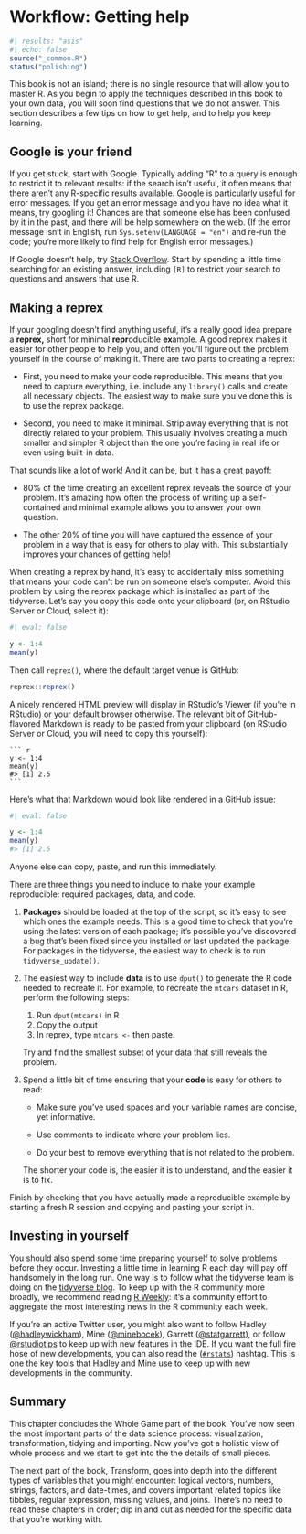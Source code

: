 # Workflow: Getting help {#sec-workflow-getting-help}

```r
#| results: "asis"
#| echo: false
source("_common.R")
status("polishing")
```

This book is not an island; there is no single resource that will allow you to master R.
As you begin to apply the techniques described in this book to your own data, you will soon find questions that we do not answer.
This section describes a few tips on how to get help, and to help you keep learning.

## Google is your friend

If you get stuck, start with Google.
Typically adding "R" to a query is enough to restrict it to relevant results: if the search isn't useful, it often means that there aren't any R-specific results available.
Google is particularly useful for error messages.
If you get an error message and you have no idea what it means, try googling it!
Chances are that someone else has been confused by it in the past, and there will be help somewhere on the web.
(If the error message isn't in English, run `Sys.setenv(LANGUAGE = "en")` and re-run the code; you're more likely to find help for English error messages.)

If Google doesn't help, try [Stack Overflow](https://stackoverflow.com).
Start by spending a little time searching for an existing answer, including `[R]` to restrict your search to questions and answers that use R.

## Making a reprex

If your googling doesn't find anything useful, it's a really good idea prepare a **reprex,** short for minimal **repr**oducible **ex**ample.
A good reprex makes it easier for other people to help you, and often you'll figure out the problem yourself in the course of making it.
There are two parts to creating a reprex:

-   First, you need to make your code reproducible.
    This means that you need to capture everything, i.e. include any `library()` calls and create all necessary objects.
    The easiest way to make sure you've done this is to use the reprex package.

-   Second, you need to make it minimal.
    Strip away everything that is not directly related to your problem.
    This usually involves creating a much smaller and simpler R object than the one you're facing in real life or even using built-in data.

That sounds like a lot of work!
And it can be, but it has a great payoff:

-   80% of the time creating an excellent reprex reveals the source of your problem.
    It's amazing how often the process of writing up a self-contained and minimal example allows you to answer your own question.

-   The other 20% of time you will have captured the essence of your problem in a way that is easy for others to play with.
    This substantially improves your chances of getting help!

When creating a reprex by hand, it's easy to accidentally miss something that means your code can't be run on someone else's computer.
Avoid this problem by using the reprex package which is installed as part of the tidyverse.
Let's say you copy this code onto your clipboard (or, on RStudio Server or Cloud, select it):

```r
#| eval: false

y <- 1:4
mean(y)
```

Then call `reprex()`, where the default target venue is GitHub:

``` r
reprex::reprex()
```

A nicely rendered HTML preview will display in RStudio's Viewer (if you're in RStudio) or your default browser otherwise.
The relevant bit of GitHub-flavored Markdown is ready to be pasted from your clipboard (on RStudio Server or Cloud, you will need to copy this yourself):

    ``` r
    y <- 1:4
    mean(y)
    #> [1] 2.5
    ```

Here's what that Markdown would look like rendered in a GitHub issue:

```r
#| eval: false

y <- 1:4
mean(y)
#> [1] 2.5
```

Anyone else can copy, paste, and run this immediately.

There are three things you need to include to make your example reproducible: required packages, data, and code.

1.  **Packages** should be loaded at the top of the script, so it's easy to see which ones the example needs.
    This is a good time to check that you're using the latest version of each package; it's possible you've discovered a bug that's been fixed since you installed or last updated the package.
    For packages in the tidyverse, the easiest way to check is to run `tidyverse_update()`.

2.  The easiest way to include **data** is to use `dput()` to generate the R code needed to recreate it.
    For example, to recreate the `mtcars` dataset in R, perform the following steps:

    1.  Run `dput(mtcars)` in R
    2.  Copy the output
    3.  In reprex, type `mtcars <-` then paste.

    Try and find the smallest subset of your data that still reveals the problem.

3.  Spend a little bit of time ensuring that your **code** is easy for others to read:

    -   Make sure you've used spaces and your variable names are concise, yet informative.

    -   Use comments to indicate where your problem lies.

    -   Do your best to remove everything that is not related to the problem.

    The shorter your code is, the easier it is to understand, and the easier it is to fix.

Finish by checking that you have actually made a reproducible example by starting a fresh R session and copying and pasting your script in.

## Investing in yourself

You should also spend some time preparing yourself to solve problems before they occur.
Investing a little time in learning R each day will pay off handsomely in the long run.
One way is to follow what the tidyverse team is doing on the [tidyverse blog](https://www.tidyverse.org/blog/).
To keep up with the R community more broadly, we recommend reading [R Weekly](https://rweekly.org): it's a community effort to aggregate the most interesting news in the R community each week.

If you're an active Twitter user, you might also want to follow Hadley ([\@hadleywickham](https://twitter.com/hadleywickham)), Mine ([\@minebocek](https://twitter.com/minebocek)), Garrett ([\@statgarrett](https://twitter.com/statgarrett)), or follow [\@rstudiotips](https://twitter.com/rstudiotips) to keep up with new features in the IDE.
If you want the full fire hose of new developments, you can also read the ([`#rstats`](https://twitter.com/search?q=%23rstats)) hashtag.
This is one the key tools that Hadley and Mine use to keep up with new developments in the community.

## Summary

This chapter concludes the Whole Game part of the book.
You've now seen the most important parts of the data science process: visualization, transformation, tidying and importing.
Now you've got a holistic view of whole process and we start to get into the the details of small pieces.

The next part of the book, Transform, goes into depth into the different types of variables that you might encounter: logical vectors, numbers, strings, factors, and date-times, and covers important related topics like tibbles, regular expression, missing values, and joins.
There's no need to read these chapters in order; dip in and out as needed for the specific data that you're working with.
